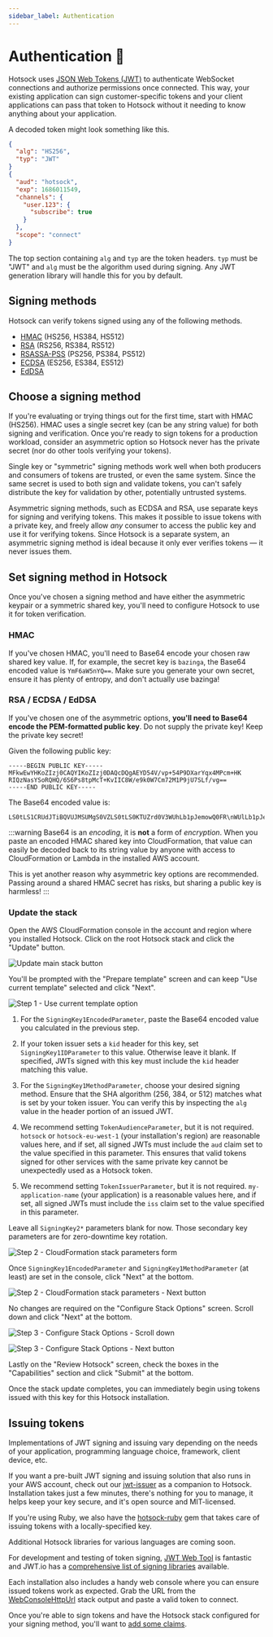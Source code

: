 ```yaml
---
sidebar_label: Authentication
---
```


# Authentication 🔐

Hotsock uses [JSON Web Tokens (JWT)](https://jwt.io/) to authenticate WebSocket connections and authorize permissions once connected. This way, your existing application can sign customer-specific tokens and your client applications can pass that token to Hotsock without it needing to know anything about your application.

A decoded token might look something like this.

```json
{
  "alg": "HS256",
  "typ": "JWT"
}
{
  "aud": "hotsock",
  "exp": 1686011549,
  "channels": {
    "user.123": {
      "subscribe": true
    }
  },
  "scope": "connect"
}
```

The top section containing `alg` and `typ` are the token headers. `typ` must be "JWT" and `alg` must be the algorithm used during signing. Any JWT generation library will handle this for you by default.

## Signing methods

Hotsock can verify tokens signed using any of the following methods.

- [HMAC](https://datatracker.ietf.org/doc/html/rfc7518#section-3.2) (HS256, HS384, HS512)
- [RSA](https://datatracker.ietf.org/doc/html/rfc7518#section-3.3) (RS256, RS384, RS512)
- [RSASSA-PSS](https://datatracker.ietf.org/doc/html/rfc7518#section-3.5) (PS256, PS384, PS512)
- [ECDSA](https://datatracker.ietf.org/doc/html/rfc7518#section-3.4) (ES256, ES384, ES512)
- [EdDSA](https://datatracker.ietf.org/doc/html/rfc8037#section-3.1)

## Choose a signing method

If you're evaluating or trying things out for the first time, start with HMAC (HS256). HMAC uses a single secret key (can be any string value) for both signing and verification. Once you're ready to sign tokens for a production workload, consider an asymmetric option so Hotsock never has the private secret (nor do other tools verifying your tokens).

Single key or "symmetric" signing methods work well when both producers and consumers of tokens are trusted, or even the same system. Since the same secret is used to both sign and validate tokens, you can't safely distribute the key for validation by other, potentially untrusted systems.

Asymmetric signing methods, such as ECDSA and RSA, use separate keys for signing and verifying tokens. This makes it possible to issue tokens with a private key, and freely allow _any_ consumer to access the public key and use it for verifying tokens. Since Hotsock is a separate system, an asymmetric signing method is ideal because it only ever verifies tokens &mdash; it never issues them.

## Set signing method in Hotsock

Once you've chosen a signing method and have either the asymmetric keypair or a symmetric shared key, you'll need to configure Hotsock to use it for token verification.

### HMAC

If you've chosen HMAC, you'll need to Base64 encode your chosen raw shared key value. If, for example, the secret key is `bazinga`, the Base64 encoded value is `YmF6aW5nYQ==`. Make sure you generate your own secret, ensure it has plenty of entropy, and don't actually use bazinga!

### RSA / ECDSA / EdDSA

If you've chosen one of the asymmetric options, **you'll need to Base64 encode the PEM-formatted public key**. Do not supply the private key! Keep the private key secret!

Given the following public key:

```
-----BEGIN PUBLIC KEY-----
MFkwEwYHKoZIzj0CAQYIKoZIzj0DAQcDQgAEYD54V/vp+54P9DXarYqx4MPcm+HK
RIQzNasYSoRQHQ/6S6Ps8tpMcT+KvIIC8W/e9k0W7Cm72M1P9jU7SLf/vg==
-----END PUBLIC KEY-----
```

The Base64 encoded value is:

```
LS0tLS1CRUdJTiBQVUJMSUMgS0VZLS0tLS0KTUZrd0V3WUhLb1pJemowQ0FR\nWUlLb1pJemowREFRY0RRZ0FFWUQ1NFYvdnArNTRQOURYYXJZcXg0TVBjbStI\nSwpSSVF6TmFzWVNvUlFIUS82UzZQczh0cE1jVCtLdklJQzhXL2U5azBXN0Nt\nNzJNMVA5alU3U0xmL3ZnPT0KLS0tLS1FTkQgUFVCTElDIEtFWS0tLS0t
```

:::warning
Base64 is an _encoding_, it is **not** a form of _encryption_. When you paste an encoded HMAC shared key into CloudFormation, that value can easily be decoded back to its string value by anyone with access to CloudFormation or Lambda in the installed AWS account.

This is yet another reason why asymmetric key options are recommended. Passing around a shared HMAC secret has risks, but sharing a public key is harmless!
:::

### Update the stack

Open the AWS CloudFormation console in the account and region where you installed Hotsock. Click on the root Hotsock stack and click the "Update" button.

![Update main stack button](../../static/img/screenshots/authentication-main-stack-update.png)

You'll be prompted with the "Prepare template" screen and can keep "Use current template" selected and click "Next".

![Step 1 - Use current template option](../../static/img/screenshots/authentication-main-stack-update-step-1.png)

1. For the `SigningKey1EncodedParameter`, paste the Base64 encoded value you calculated in the previous step.

1. If your token issuer sets a `kid` header for this key, set `SigningKey1IDParameter` to this value. Otherwise leave it blank. If specified, JWTs signed with this key must include the `kid` header matching this value.

1. For the `SigningKey1MethodParameter`, choose your desired signing method. Ensure that the SHA algorithm (256, 384, or 512) matches what is set by your token issuer. You can verify this by inspecting the `alg` value in the header portion of an issued JWT.

1. We recommend setting `TokenAudienceParameter`, but it is not required. `hotsock` or `hotsock-eu-west-1` (your installation's region) are reasonable values here, and if set, all signed JWTs must include the `aud` claim set to the value specified in this parameter. This ensures that valid tokens signed for other services with the same private key cannot be unexpectedly used as a Hotsock token.

1. We recommend setting `TokenIssuerParameter`, but it is not required. `my-application-name` (your application) is a reasonable values here, and if set, all signed JWTs must include the `iss` claim set to the value specified in this parameter.

Leave all `SigningKey2*` parameters blank for now. Those secondary key parameters are for zero-downtime key rotation.

![Step 2 - CloudFormation stack parameters form](../../static/img/screenshots/authentication-main-stack-update-step-2-part-1.png)

Once `SigningKey1EncodedParameter` and `SigningKey1MethodParameter` (at least) are set in the console, click "Next" at the bottom.

![Step 2 - CloudFormation stack parameters - Next button](../../static/img/screenshots/authentication-main-stack-update-step-2-part-2.png)

No changes are required on the "Configure Stack Options" screen. Scroll down and click "Next" at the bottom.

![Step 3 - Configure Stack Options - Scroll down](../../static/img/screenshots/authentication-main-stack-update-step-3-part-1.png)

![Step 3 - Configure Stack Options - Next button](../../static/img/screenshots/authentication-main-stack-update-step-3-part-2.png)

Lastly on the "Review Hotsock" screen, check the boxes in the "Capabilities" section and click "Submit" at the bottom.

Once the stack update completes, you can immediately begin using tokens issued with this key for this Hotsock installation.

## Issuing tokens

Implementations of JWT signing and issuing vary depending on the needs of your application, programming language choice, framework, client device, etc.

If you want a pre-built JWT signing and issuing solution that also runs in your AWS account, check out our [jwt-issuer](https://github.com/hotsock/jwt-issuer) as a companion to Hotsock. Installation takes just a few minutes, there's nothing for you to manage, it helps keep your key secure, and it's open source and MIT-licensed.

If you're using Ruby, we also have the [hotsock-ruby](https://github.com/hotsock/hotsock-ruby) gem that takes care of issuing tokens with a locally-specified key.

Additional Hotsock libraries for various languages are coming soon.

For development and testing of token signing, [JWT Web Tool](https://dinochiesa.github.io/jwt/) is fantastic and JWT.io has a [comprehensive list of signing libraries](https://jwt.io/libraries) available.

Each installation also includes a handy web console where you can ensure issued tokens work as expected. Grab the URL from the [WebConsoleHttpUrl](../installation/initial-setup.mdx#WebConsoleHttpUrl) stack output and paste a valid token to connect.

Once you're able to sign tokens and have the Hotsock stack configured for your signing method, you'll want to [add some claims](./claims.mdx).
